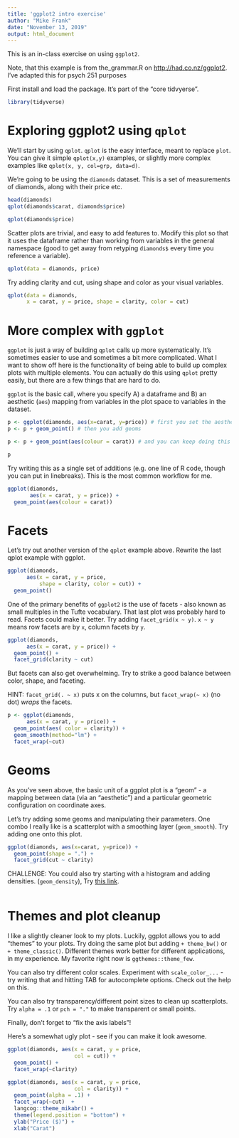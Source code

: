 ```yaml
---
title: 'ggplot2 intro exercise'
author: "Mike Frank"
date: "November 13, 2019"
output: html_document
---
```

  
This is an in-class exercise on using `ggplot2`.

Note, that this example is from the_grammar.R on [http://had.co.nz/ggplot2](). I've adapted this for psych 251 purposes

First install and load the package. It's part of the "core tidvyerse".

```r
library(tidyverse)
```

# Exploring ggplot2 using `qplot`

We'll start by using `qplot`. `qplot` is the easy interface, meant to replace `plot`. You can give it simple `qplot(x,y)` examples, or slightly more complex examples like `qplot(x, y, col=grp, data=d)`. 

We're going to be using the `diamonds` dataset. This is a set of measurements of diamonds, along with their price etc.

```r
head(diamonds)
qplot(diamonds$carat, diamonds$price)
```

```r
qplot(diamonds$price)
```


Scatter plots are trivial, and easy to add features to. Modify this plot so that it uses the dataframe rather than working from variables in the general namespace (good to get away from retyping `diamonds$` every time you reference a variable). 

```r
qplot(data = diamonds, price)
```

Try adding clarity and cut, using shape and color as your visual variables. 

```r
qplot(data = diamonds, 
      x = carat, y = price, shape = clarity, color = cut)
```


# More complex with `ggplot`

`ggplot` is just a way of building `qplot` calls up more systematically. It's
sometimes easier to use and sometimes a bit more complicated. What I want to show off here is the functionality of being able to build up complex plots with multiple elements. You can actually do this using `qplot` pretty easily, but there are a few things that are hard to do. 

`ggplot` is the basic call, where you specify A) a dataframe and B) an aesthetic (`aes`) mapping from variables in the plot space to variables in the dataset. 

```r
p <- ggplot(diamonds, aes(x=carat, y=price)) # first you set the aesthetic and dataset
p <- p + geom_point() # then you add geoms

p <- p + geom_point(aes(colour = carat)) # and you can keep doing this to add layers to the plot

p
```

Try writing this as a single set of additions (e.g. one line of R code, though you can put in linebreaks). This is the most common workflow for me. 


```r
ggplot(diamonds, 
       aes(x = carat, y = price)) + 
  geom_point(aes(colour = carat))
```


# Facets

Let's try out another version of the `qplot` example above. Rewrite the last qplot example with ggplot.

```r
ggplot(diamonds, 
      aes(x = carat, y = price, 
          shape = clarity, color = cut)) + 
  geom_point() 
```

One of the primary benefits of `ggplot2` is the use of facets - also known as small multiples in the Tufte vocabulary. That last plot was probably hard to read. Facets could make it better. Try adding `facet_grid(x ~ y)`.  `x ~ y` means row facets are by `x`, column facets by `y`. 

```r
ggplot(diamonds, 
      aes(x = carat, y = price)) + 
  geom_point() + 
  facet_grid(clarity ~ cut) 
```

But facets can also get overwhelming. Try to strike a good balance between color, shape, and faceting.

HINT: `facet_grid(. ~ x)` puts x on the columns, but `facet_wrap(~ x)` (no dot) *wraps* the facets. 

```r
p <- ggplot(diamonds, 
      aes(x = carat, y = price)) +
  geom_point(aes( color = clarity)) + 
  geom_smooth(method="lm") + 
  facet_wrap(~cut) 
```


# Geoms

As you've seen above, the basic unit of a ggplot plot is a "geom" - a mapping between data (via an "aesthetic") and a particular geometric configuration on coordinate axes. 

Let's try adding some geoms and manipulating their parameters. One combo I really like is a scatterplot with a smoothing layer (`geom_smooth`). Try adding one onto this plot. 

```r
ggplot(diamonds, aes(x=carat, y=price)) +
  geom_point(shape = ".") +
  facet_grid(cut ~ clarity) 
```


CHALLENGE: You could also try starting with a histogram and adding densities. (`geom_density`), Try [this link](https://stackoverflow.com/questions/5688082/ggplot2-overlay-histogram-with-density-curve).

```r

```

# Themes and plot cleanup

I like a slightly cleaner look to my plots. Luckily, ggplot allows you to add "themes" to your plots. Try doing the same plot but adding `+ theme_bw()` or `+ theme_classic()`. Different themes work better for different applications, in my experience. My favorite right now is `ggthemes::theme_few`.

You can also try different color scales. Experiment with `scale_color_...` - try writing that and hitting TAB for autocomplete options. Check out the help on this. 

You can also try transparency/different point sizes to clean up scatterplots. Try `alpha = .1` or `pch = "."` to make transparent or small points. 

Finally, don't forget to "fix the axis labels"! 

Here's a somewhat ugly plot - see if you can make it look awesome. 

```r
ggplot(diamonds, aes(x = carat, y = price, 
                     col = cut)) + 
  geom_point() + 
  facet_wrap(~clarity) 
```

```r
ggplot(diamonds, aes(x = carat, y = price, 
                     col = clarity)) + 
  geom_point(alpha = .1) + 
  facet_wrap(~cut)  + 
  langcog::theme_mikabr() + 
  theme(legend.position = "bottom") + 
  ylab("Price ($)") + 
  xlab("Carat")
```
